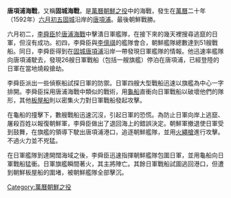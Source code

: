 {{unreferenced|time=2013-08-22T11:02:47+00:00}}
{{Infobox military conflict
|conflict=唐項浦海戰
|image=
|caption=
|partof=[[萬曆朝鮮之役|萬曆朝鮮之役]]
|date=[[萬曆|萬曆]]二十年（1592年）[[六月初五|六月初五]]—[[六月初六|六月初六]]
|place=[[慶尚道|慶尚道]][[固城郡|固城郡]][[唐項浦|唐項浦]]
|result=朝鮮軍勝利
|combatant1=[[朝鮮王朝|朝鮮]]
|combatant2=[[日本|日本]]
|commander1=[[李舜臣_(朝鮮)|李舜臣]]<br>[[李億祺|李億祺]]<br>[[元均_(朝鮮)|元均]]
|commander2=[[森村春|森村春]]{{KIA}}
|strength1=51艘戰船
|strength2=26艘戰船
|casualties1=無
|casualties2=全軍覆沒
|}}
{{Campaignbox 萬曆朝鮮之役}}
'''唐項浦海戰'''，又稱'''固城海戰'''，是[[萬曆朝鮮之役|萬曆朝鮮之役]]中的海戰，發生在[[萬曆|萬曆]]二十年（1592年）[[六月初五|六月初五]][[固城|固城]]沿岸的[[唐項浦|唐項浦]]。最後朝鮮戰勝。

六月初二，[[李舜臣_(朝鮮)|李舜臣]]於[[唐浦海戰|唐浦海戰]]中擊潰日軍艦隊，在接下來的幾天裡搜尋逃竄的日軍，但沒有成功。初四，李舜臣與[[李億祺|李億祺]]的艦隊會合，朝鮮艦隊總數達到51艘戰船。同日，李舜臣得到在[[固城郡|固城]][[唐項浦|唐項浦]]沿岸一帶發現日軍艦隊的情報。他迅速率艦隊向唐項浦駛去，發現26艘日軍戰船（包括一艘旗艦）停泊在唐項浦，已經登陸的日軍在當地燒殺搶劫。

李舜臣派出一些偵察船試探日軍的防禦。日軍四艘大型戰船迅速以旗艦為中心一字排開。李舜臣採用唐浦海戰中類似的戰術，用[[龜船|龜船]]直衝向日軍戰船以破壞他們的隊形，其他[[板屋船|板屋船]]則以密集火力對日軍戰船發起攻擊。

在龜船的撞擊下，數艘戰船迅速沉沒，引起日軍的恐慌。為防止日軍向岸上逃竄、屠殺百姓以報復朝鮮軍，李舜臣做出了退回海上的錯誤決定。朝鮮軍撤退使日軍受到鼓舞，在旗艦的領導下駛出唐項浦港口，追逐朝鮮艦隊，並用[[火繩槍|火繩槍]]進行攻擊。不過火力並不兇猛。

在日軍艦隊到達開闊海域之後，李舜臣迅速指揮朝鮮艦隊包圍日軍，並用龜船向日軍戰船猛衝。日軍旗艦瞬間著火，其主將陣亡。其餘日軍戰船試圖逃回港口，但遭到朝鮮板屋船的圍堵，被朝鮮艦隊全部擊沉。

{{李舜臣}}
[[Category:萬曆朝鮮之役|Category:萬曆朝鮮之役]]
